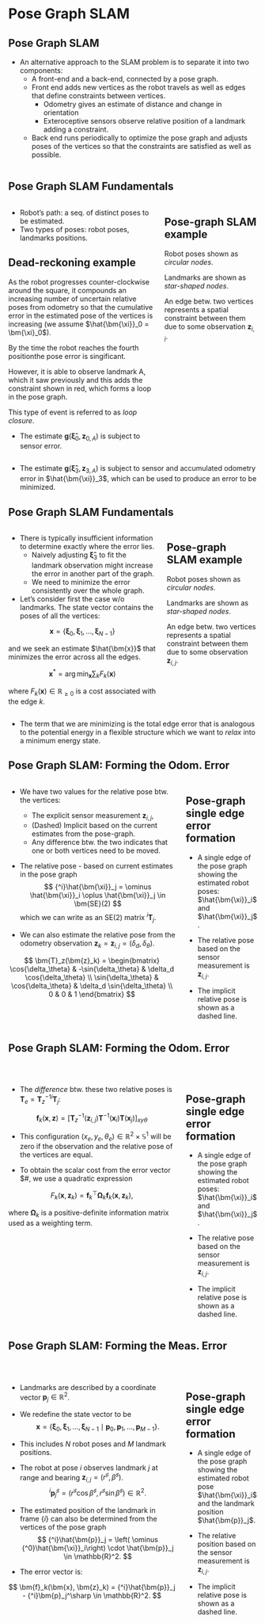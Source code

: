 # Pose Graph SLAM

## Pose Graph SLAM {.smaller}

* An alternative approach to the SLAM problem is to separate it into two
components:
  - A front-end and a back-end, connected by a pose graph.
  - Front end adds new vertices as the robot travels as well as edges that define constraints between vertices.
    * Odometry gives an estimate of distance and change in orientation
    * Exteroceptive sensors observe relative position of a landmark adding a constraint.
  - Back end runs periodically to optimize the pose graph and adjusts poses of the vertices so that the constraints are satisfied as well as possible.

<center>
<img data-src="contents/assets/front_back_end.svg" />
</center>


## Pose Graph SLAM Fundamentals {.smaller}

:::: {.columns}

::: {.column width="61%"}
* Robot's path: a seq. of distinct poses to be estimated.
* Two types of poses: robot poses, landmarks positions.

::: {.callout-note icon="false"}
## Dead-reckoning example
As the robot progresses counter-clockwise around the square, it compounds an 
increasing number of uncertain relative poses from odometry so that the 
cumulative error in the estimated pose of the vertices is increasing (we 
assume $\hat{\bm{\xi}}_0 = \bm{\xi}_0$).

By the time the robot reaches the fourth positionthe pose error is singificant.

However, it is able to observe landmark A, which it saw previously and this 
adds the constraint shown in red, which forms a loop in the pose graph.

This type of event is referred to as _loop closure_.
:::

* The estimate $\bm{g}(\bm{\hat{\xi}}_0, \bm{z}_{0, A})$ is subject to sensor error.

:::

::: {.column width="39%"}
<center>
<img data-src="contents/assets/pose_graph_fundamentals.svg" width="90%" />
</center>

::: {.callout-tip icon="false"}
## Pose-graph SLAM example
Robot poses shown as _circular nodes_.

Landmarks are shown as _star-shaped nodes_.

An edge betw. two vertices represents a spatial constraint between them due to 
some observation $\bm{z}_{i,j}$.
:::

:::

::::

* The estimate $\bm{g}(\bm{\hat{\xi}}_3, \bm{z}_{3, A})$ is subject to sensor and 
accumulated odometry error in $\hat{\bm{\xi}}_3$, which can be used to produce 
an error to be minimized.


## Pose Graph SLAM Fundamentals {.smaller}

:::: {.columns}

::: {.column width="62%"}

* There is typically insufficient information to determine exactly where the error lies.
  - Naively adjusting $\bm{\hat{\xi}}_3$ to fit the landmark observation might increase the error in another part of the graph.
  - We need to minimize the error consistently over the whole graph.
* Let's consider first the case w/o landmarks. The state vector contains the poses of all the vertices:

$$ \bm{x} = \left\{ \bm{\xi}_0, \bm{\xi}_1, \ldots, \bm{\xi}_{N-1} \right\} $$

and we seek an estimate $\hat{\bm{x}}$ that minimizes the error across all the edges.

$$ \bm{x}^* = \arg \min_\bm{x} \sum_k F_k(\bm{x}) $$

where $F_k(\bm{x}) \in \mathbb{R}_{\geq 0}$ is a cost associated with the edge $k$.


:::

::: {.column width="38%"}
<center>
<img data-src="contents/assets/pose_graph_fundamentals.svg" width="90%" />
</center>

::: {.callout-tip icon="false"}
## Pose-graph SLAM example
Robot poses shown as _circular nodes_.

Landmarks are shown as _star-shaped nodes_.

An edge betw. two vertices represents a spatial constraint between them due to 
some observation $\bm{z}_{i,j}$.
:::

:::

::::

* The term that we are minimizing is the total edge error that is analogous to 
the potential energy in a flexible structure which we want to _relax_ into a minimum energy state.


## Pose Graph SLAM: Forming the Odom. Error {.smaller}

:::: {.columns}

::: {.column width="70%"}

* We have two values for the relative pose btw. the vertices:
  - The explicit sensor measurement $\bm{z}_{i,j}$,
  - (Dashed) Implicit based on the current estimates from the pose-graph.
  - Any difference btw. the two indicates that one or both vertices need to be moved.
* The relative pose - based on current estimates in the pose graph
$$ {^i}\hat{\bm{\xi}}_j = \ominus \hat{\bm{\xi}}_i \oplus \hat{\bm{\xi}}_j \in \bm{SE}(2) $$
which we can write as an SE(2) matrix ${^i}\bm{T}_j$. 

* We can also estimate the relative pose from the odometry observation $\bm{z}_k = \bm{z}_{i,j} = (\delta_d, \delta_\theta)$.

$$
\bm{T}_z(\bm{z}_k) = \begin{bmatrix}
\cos{\delta_\theta} & -\sin{\delta_\theta} & \delta_d \cos{\delta_\theta} \\
\sin{\delta_\theta} & \cos{\delta_\theta} & \delta_d \sin{\delta_\theta} \\
0 & 0 & 1
\end{bmatrix}
$$

:::

::: {.column width="30%"}
<center>
<img data-src="contents/assets/single_edge.svg" />
</center>

::: {.callout-tip icon="false"}
## Pose-graph single edge error formation
* A single edge of the pose graph showing the estimated robot poses: $\hat{\bm{\xi}}_i$ and $\hat{\bm{\xi}}_j$.

* The relative pose based on the sensor measurement is $\bm{z}_{i,j}$.
* The implicit relative pose is shown as a dashed line.
:::

:::

::::


## Pose Graph SLAM: Forming the Odom. Error {.smaller}

&nbsp;

:::: {.columns}

::: {.column width="70%"}

* The _difference_ btw. these two relative poses is $\bm{T}_e = \bm{T}_z^{-1}{^i}\bm{T}_j$:

$$
\bm{f}_k(\bm{x}, \bm{z}) = \left[\bm{T}_z^{-1}(\bm{z}_{i,j})\bm{T}^{-1}(\bm{x}_i)\bm{T}(\bm{x}_j) \right]_{xy\theta}
$$

* This configuration $(x_e, y_e, \theta_e) \in \mathbb{R}^2 \times \mathbb{S}^1$ 
will be zero if the observation and the relative pose of the vertices are equal.

* To obtain the scalar cost from the error vector $\bm{e}#, we use a quadratic expression

$$
F_k(\bm{x}, \bm{z}_k) = \bm{f}_k^\top \bm{\Omega}_k \bm{f}_k(\bm{x}, \bm{z}_k), 
$$

where $\bm{\Omega}_k$ is a positive-definite information matrix used as a 
weighting term.

:::

::: {.column width="30%"}
<center>
<img data-src="contents/assets/single_edge.svg" />
</center>

::: {.callout-tip icon="false"}
## Pose-graph single edge error formation
* A single edge of the pose graph showing the estimated robot poses: $\hat{\bm{\xi}}_i$ and $\hat{\bm{\xi}}_j$.

* The relative pose based on the sensor measurement is $\bm{z}_{i,j}$.
* The implicit relative pose is shown as a dashed line.
:::

:::

::::


## Pose Graph SLAM: Forming the Meas. Error {.smaller}

&nbsp;

:::: {.columns}

::: {.column width="70%"}

* Landmarks are described by a coordinate vector $\bm{p}_j \in \mathbb{R}^2$.
* We redefine the state vector to be
$$ \bm{x} = \{ \bm{\xi}_0, \bm{\xi}_1, \ldots, \bm{\xi}_{N-1} \mid \bm{p}_0, \bm{p}_1, \ldots, \bm{p}_{M-1} \}. $$
* This includes $N$ robot poses and $M$ landmark positions.

* The robot at pose $i$ observes landmark $j$ at range and bearing $\bm{z}_{i,j} = (r^\sharp, \beta^\sharp)$.
$$ {^i}\bm{p}_j^\sharp = \left( r^\sharp \cos{\beta^\sharp}, r^\sharp \sin{\beta^\sharp} \right) \in \mathbb{R}^2. $$

* The estimated position of the landmark in frame $\{i\}$ can also be determined
from the vertices of the pose graph
$$ {^i}\hat{\bm{p}}_j = \left( \ominus {^0}\hat{\bm{\xi}}_i\right) \cdot \hat{\bm{p}}_j \in \mathbb{R}^2. $$

* The error vector is: 

$$
\bm{f}_k(\bm{x}, \bm{z}_k) = {^i}\hat{\bm{p}}_j - {^i}\bm{p}_j^\sharp \in \mathbb{R}^2.
$$

:::

::: {.column width="30%"}
<center>
<img data-src="contents/assets/single_edge_landmark.svg" />
</center>

::: {.callout-tip icon="false"}
## Pose-graph single edge error formation
* A single edge of the pose graph showing the estimated robot pose $\hat{\bm{\xi}}_i$ and the landmark position $\hat{\bm{p}}_j$.

* The relative position based on the sensor measurement is $\bm{z}_{i,j}$.
* The implicit relative pose is shown as a dashed line.
:::

:::

::::

